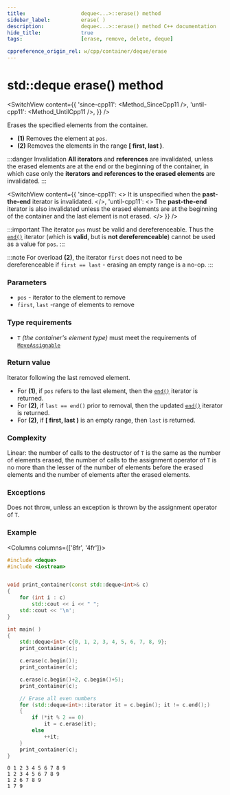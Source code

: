```yaml
---
title:					deque<...>::erase() method
sidebar_label:			erase( )
description:			deque<...>::erase() method C++ documentation
hide_title:				true
tags:					[erase, remove, delete, deque]

cppreference_origin_rel: w/cpp/container/deque/erase
---
```



<!----------------- Codes ---------------------->

<!-- erase() -->

# std::deque erase() method

<SwitchView content={{
	'since-cpp11': <Method_SinceCpp11 />,
	'until-cpp11': <Method_UntilCpp11 />,
}} />

Erases the specified elements from the container.

  - **(1)** Removes the element at `pos`.
  - **(2)** Removes the elements in the range **[ first, last )**.

:::danger Invalidation
**All iterators** and **references** are invalidated, unless the erased elements are at the end or the beginning of the container,
in which case only the **iterators and references to the erased elements** are invalidated.
:::

<SwitchView content={{
	'since-cpp11': <>
		It is unspecified when the <b>past-the-end</b> iterator is invalidated.
	</>,
	'until-cpp11': <>
		The <b>past-the-end</b> iterator is also invalidated unless the erased elements are at the beginning of the container and the last element is not erased.
	</>
}} />

:::important
The iterator `pos` must be valid and dereferenceable.
Thus the [`end()`](/docs/std/containers/queues/deque/end) iterator (which is **valid**, but is **not dereferenceable**) cannot be used as a value for `pos`.
:::

:::note
For overload **(2)**, the iterator `first` does not need to be dereferenceable if `first == last` - erasing an empty range is a no-op.
:::

### Parameters

 - `pos` - iterator to the element to remove
 - `first`, `last` -range of elements to remove

### Type requirements

- `T` *(the container's element type)* must meet the requirements of [`MoveAssignable`](/docs/named_req/MoveAssignable)

### Return value

Iterator following the last removed element.
 - For **(1)**, if `pos` refers to the last element, then the [`end()`](/docs/std/containers/queues/deque/end) iterator is returned.
 - For **(2)**, if `last == end()` prior to removal, then the updated [`end()`](/docs/std/containers/queues/deque/end) iterator is returned.
 - For **(2)**, if **[ first, last )** is an empty range, then `last` is returned.

### Complexity

Linear: the number of calls to the destructor of `T` is the same as the number of elements erased,
the number of calls to the assignment operator of `T` is no more than the lesser of the number of elements before the erased elements and the number of elements after the erased elements.

### Exceptions

Does not throw, unless an exception is thrown by the assignment operator of `T`.

### Example

<Columns columns={['8fr', '4fr']}>
<div>

```cpp title='Main.cpp' showLineNumbers
#include <deque>
#include <iostream>


void print_container(const std::deque<int>& c)
{
    for (int i : c)
        std::cout << i << " ";
    std::cout << '\n';
}

int main( )
{
    std::deque<int> c{0, 1, 2, 3, 4, 5, 6, 7, 8, 9};
    print_container(c);

    c.erase(c.begin());
    print_container(c);

    c.erase(c.begin()+2, c.begin()+5);
    print_container(c);

    // Erase all even numbers
    for (std::deque<int>::iterator it = c.begin(); it != c.end();)
    {
        if (*it % 2 == 0)
            it = c.erase(it);
        else
            ++it;
    }
    print_container(c);
}
```

</div>
<div>

```plaintext title="Possible output"
0 1 2 3 4 5 6 7 8 9
1 2 3 4 5 6 7 8 9
1 2 6 7 8 9
1 7 9
```

</div>
</Columns>
